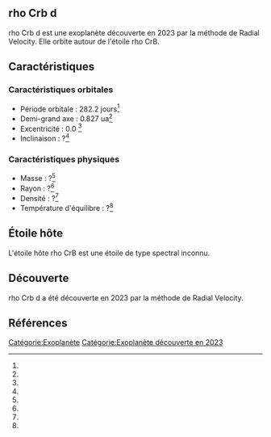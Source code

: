 == rho Crb d ==

{{Infobox Exoplanète
| nom = rho Crb d
| image = 
| légende = 
| étoile = rho CrB
| constellation = 
| ascension_droite = 
| déclinaison = 
| distance = ?
| type_spectral = ?
| masse = ?<ref></ref>
| rayon = ?<ref></ref>
| densité = ?<ref></ref>
| gravité = ?<ref></ref>
| température = ?<ref></ref>
| période = 282.2 j<ref></ref>
| demi_grand_axe = 0.827 ua<ref></ref>
| excentricité = 0.0 <ref></ref>
| inclinaison = ?<ref></ref>
| méthode_découverte = Radial Velocity
| date_découverte = 2023
| statut = Confirmée
}}

rho Crb d est une exoplanète découverte en 2023 par la méthode de Radial Velocity. Elle orbite autour de l'étoile rho CrB.

== Caractéristiques ==

=== Caractéristiques orbitales ===
* Période orbitale : 282.2 jours<ref></ref>
* Demi-grand axe : 0.827 ua<ref></ref>
* Excentricité : 0.0 <ref></ref>
* Inclinaison : ?<ref></ref>

=== Caractéristiques physiques ===
* Masse : ?<ref></ref>
* Rayon : ?<ref></ref>
* Densité : ?<ref></ref>
* Température d'équilibre : ?<ref></ref>

== Étoile hôte ==

{{Infobox Étoile
| nom = rho CrB
| image = 
| légende = 
| constellation = 
| ascension_droite = 
| déclinaison = 
| distance = ?
| type_spectral = ?
| magnitude_absolue = 
| magnitude_apparente = 
| masse = ?<ref></ref>
| rayon = ?<ref></ref>
| température = ?<ref></ref>
| métallicité = ?<ref></ref>
| âge = ?<ref></ref>
}}

L'étoile hôte rho CrB est une étoile de type spectral inconnu.

== Découverte ==

rho Crb d a été découverte en 2023 par la méthode de Radial Velocity.

== Références ==
<references />

[[Catégorie:Exoplanète]]
[[Catégorie:Exoplanète découverte en 2023]]
